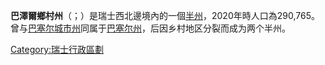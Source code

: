 {{NoteTA
|G1=瑞士地名
}}
{{Otheruses|巴澤爾 (消歧義)|subject=瑞士的州|other=這個詞的其它意義和用法}}
{{Infobox Canton
|native_name=Basel-Landschaft
|native_name_lang=de
| 簡寫     = BL
| 州徽圖檔 = Coat of arms of Kanton Basel-Landschaft.svg
| 地圖圖檔 = Karte_Kanton_Baselland.png
| 首府     = [[利斯塔爾|利斯塔爾]]
| 面積     = 518
| 面積排名 = 18
| 人口     = 265,800
| 人口排名 = 10
| 統計時間 = 2004年
| 密度排名 = 4
| 加入年份 = 1501
| 語言     = [[德语|德语]]
}}
'''巴澤爾鄉村州'''（{{lang-de|Kanton Basel-Landschaft, Baselland, Baselbiet}}；{{lang-fr|Bâle-Campagne}}）是瑞士西北邊境內的一個[[半州|半州]]，2020年時人口為290,765。曾与[[巴塞尔城市州|巴塞尔城市州]]同属于[[巴塞尔州|巴塞尔州]]，后因乡村地区分裂而成为两个半州。

{{Swiss-geo-stub}}
{{Swiss Cantons}}
{{Authority control}}

[[Category:瑞士行政區劃|Category:瑞士行政區劃]]